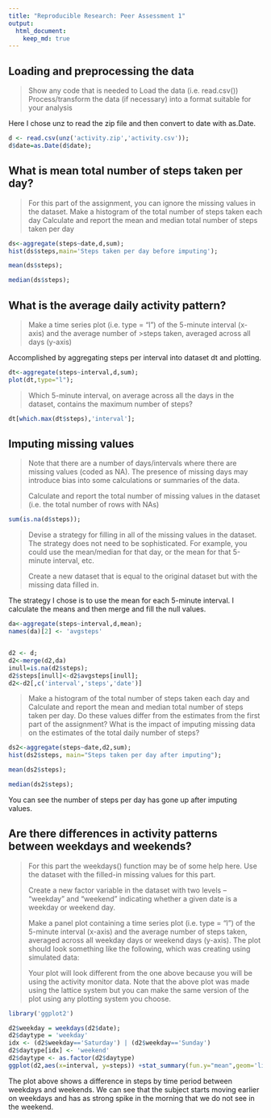 ```yaml
---
title: "Reproducible Research: Peer Assessment 1"
output: 
  html_document:
    keep_md: true
---
```



## Loading and preprocessing the data
>Show any code that is needed to
>Load the data (i.e. read.csv())
>Process/transform the data (if necessary) into a format suitable for your analysis

Here I chose unz to read the zip file and then convert to date with as.Date.
```r
d <- read.csv(unz('activity.zip','activity.csv'));
d$date=as.Date(d$date);
```


## What is mean total number of steps taken per day?
>For this part of the assignment, you can ignore the missing values in the dataset.
>Make a histogram of the total number of steps taken each day
>Calculate and report the mean and median total number of steps taken per day

```r
ds<-aggregate(steps~date,d,sum);
hist(ds$steps,main='Steps taken per day before imputing');
```

```r
mean(ds$steps);
```


```r
median(ds$steps);
```

## What is the average daily activity pattern?
>Make a time series plot (i.e. type = "l") of the 5-minute interval (x-axis) and the average number of >steps taken, averaged across all days (y-axis)

Accomplished by aggregating steps per interval into dataset dt and plotting.
```r
dt<-aggregate(steps~interval,d,sum);
plot(dt,type="l");
```

>Which 5-minute interval, on average across all the days in the dataset, contains the maximum number of steps?

```r
dt[which.max(dt$steps),'interval'];
```



## Imputing missing values
>Note that there are a number of days/intervals where there are missing values (coded as NA). The presence of missing days may introduce bias into some calculations or summaries of the data.
>
>Calculate and report the total number of missing values in the dataset (i.e. the total number of rows with NAs)
```r
sum(is.na(d$steps));
```


>Devise a strategy for filling in all of the missing values in the dataset. The strategy does not need to be sophisticated. For example, you could use the mean/median for that day, or the mean for that 5-minute interval, etc.
>
>Create a new dataset that is equal to the original dataset but with the missing data filled in.

The strategy I chose is to use the mean for each 5-minute interval. I calculate the means and then merge and fill the null values.
```r
da<-aggregate(steps~interval,d,mean);
names(da)[2] <- 'avgsteps'


d2 <- d;
d2<-merge(d2,da)
inull=is.na(d2$steps);
d2$steps[inull]<-d2$avgsteps[inull];
d2<-d2[,c('interval','steps','date')]
```


>Make a histogram of the total number of steps taken each day and Calculate and report the mean and median total number of steps taken per day. Do these values differ from the estimates from the first part of the assignment? What is the impact of imputing missing data on the estimates of the total daily number of steps?

```r
ds2<-aggregate(steps~date,d2,sum);
hist(ds2$steps, main="Steps taken per day after imputing");
```

```r
mean(ds2$steps);
```

```r
median(ds2$steps);
```

You can see the number of steps per day has gone up after imputing values.


## Are there differences in activity patterns between weekdays and weekends?
>For this part the weekdays() function may be of some help here. Use the dataset with the filled-in missing values for this part.
>
>Create a new factor variable in the dataset with two levels – “weekday” and “weekend” indicating whether a given date is a weekday or weekend day.
>
>Make a panel plot containing a time series plot (i.e. type = "l") of the 5-minute interval (x-axis) and the average number of steps taken, averaged across all weekday days or weekend days (y-axis). The plot should look something like the following, which was creating using simulated data:
>
>Your plot will look different from the one above because you will be using the activity monitor data. Note that the above plot was made using the lattice system but you can make the same version of the plot using any plotting system you choose.

```r
library('ggplot2')

d2$weekday = weekdays(d2$date);
d2$daytype = 'weekday' 
idx <- (d2$weekday=='Saturday') | (d2$weekday=='Sunday')
d2$daytype[idx] <- 'weekend'
d2$daytype <- as.factor(d2$daytype)
ggplot(d2,aes(x=interval, y=steps)) +stat_summary(fun.y="mean",geom='line')  +facet_grid(. ~ daytype)

```

The plot above shows a difference in steps by time period between weekdays and weekends.  We can see that the subject starts moving earlier on weekdays and has as strong spike in the morning that we do not see in the weekend.


